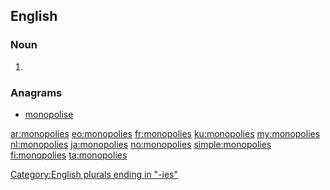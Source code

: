 ==English==

===Noun===
{{head|en|noun plural form}}

# {{plural of|monopoly|lang=en}}

===Anagrams===
* [[monopolise#English|monopolise]]

[[Category:English plurals ending in "-ies"]]

[[ar:monopolies]]
[[eo:monopolies]]
[[fr:monopolies]]
[[ku:monopolies]]
[[my:monopolies]]
[[nl:monopolies]]
[[ja:monopolies]]
[[no:monopolies]]
[[simple:monopolies]]
[[fi:monopolies]]
[[ta:monopolies]]